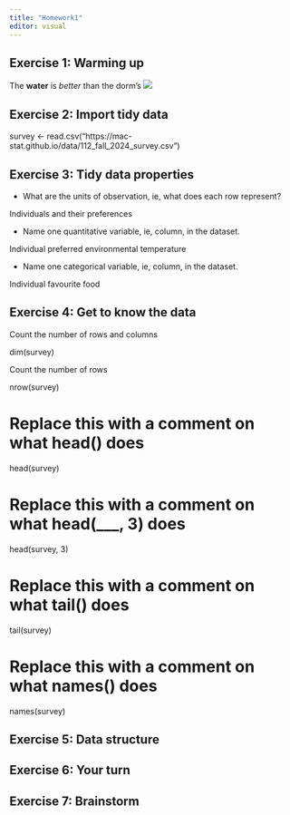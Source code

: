 ```yaml
---
title: "Homework1"
editor: visual
---
```


## Exercise 1: Warming up

The **water** is *better* than the dorm's ![](https://sodasense.com/cdn/shop/articles/Sparkling_vs_Still_Water_-_Soda_Sense.png?v=1709223509&width=1300)

## Exercise 2: Import tidy data

survey \<- read.csv("https://mac-stat.github.io/data/112_fall_2024_survey.csv")

## Exercise 3: Tidy data properties

-   What are the units of observation, ie, what does each row represent?

Individuals and their preferences

-   Name one quantitative variable, ie, column, in the dataset.

Individual preferred environmental temperature

-   Name one categorical variable, ie, column, in the dataset.

Individual favourite food

## Exercise 4: Get to know the data

Count the number of rows and columns

dim(survey)

Count the number of rows

nrow(survey)

# Replace this with a comment on what head() does

head(survey)

# Replace this with a comment on what head(\_\_\_, 3) does

head(survey, 3)

# Replace this with a comment on what tail() does

tail(survey)

# Replace this with a comment on what names() does

names(survey)

## Exercise 5: Data structure

## Exercise 6: Your turn

## Exercise 7: Brainstorm
